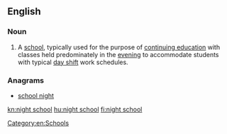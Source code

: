 ==English==

===Noun===
{{en-noun}}
# A [[school]], typically used for the purpose of [[continuing education]] with classes held predominately in the [[evening]] to accommodate students with typical [[day shift]] work schedules.

===Anagrams===
* [[school night#English|school night]]

[[Category:en:Schools]]

[[kn:night school]]
[[hu:night school]]
[[fi:night school]]
